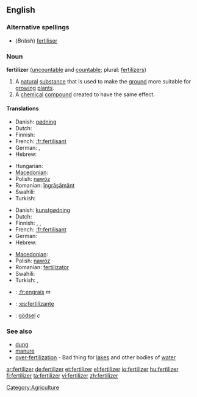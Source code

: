 ==English==

===Alternative spellings===
* (''British'') [[fertiliser]]

===Noun===
'''fertilizer''' ([[uncountable]] and [[countable]]; plural: [[fertilizers]])

# A [[natural]] [[substance]] that is used to make the [[ground]] more suitable for [[grow]]ing [[plant]]s.
# A [[chemical]] [[compound]] created to have the same effect.

====Translations====
{{trans-top|a natural substance that is used to make the ground more suitable for growing plants}}
* Danish: [[gødning]] {{c}}
* Dutch: {{t+|nl|mest|m}}
* Finnish: {{t-|fi|lannoite}}
* French: [[:fr:fertilisant]]
* German: {{t+|de|Dünger|m}}, {{t-|de|Düngemittel|n}}
* Hebrew: {{t-|he|דשן|m|tr=deshen|sc=Hebr}}
{{trans-mid}}
* Hungarian: {{t+|hu|trágya}}
* [[Macedonian]]: {{t|mk|ѓубриво|n|tr=ǵúbrivo|sc=Cyrl|xs=Macedonian}}
* Polish: [[nawóz]] {{m}}
* Romanian: [[îngrăşământ]] {{n}}
* Swahili: {{t|sw|mbolea}}
* Turkish: {{t|tr|gübre}}
{{trans-bottom}}

{{trans-top|a chemical compound created to have the same effect.}}
* Danish: [[kunstgødning]] {{c}}
* Dutch: {{t+|nl|kunstmest|m}}
* Finnish: {{t-|fi|lannoite}}, {{t-|fi|apulanta}}, {{t-|fi|keinolannoite}}
* French: [[:fr:fertilisant]]
* German: {{Ü|de|Handelsdünger|m}}
* Hebrew: {{t-|he|דשן|m|tr=deshen|sc=Hebr}}
{{trans-mid}}
* [[Macedonian]]: {{t|mk|вештачко ѓубриво|n|tr=véštačko ǵúbrivo|sc=Cyrl|xs=Macedonian}}
* Polish: [[nawóz]] {{m}}
* Romanian: [[fertilizator]] {{n}}
* Swahili: {{t|sw|mbolea}}
* Turkish: {{t|tr|yapay gübre}},  {{t|tr|suni gübre}}
{{trans-bottom}}

{{checktrans-top}}
* {{ttbc|French}}: [[:fr:engrais]] ''m''
* {{ttbc|Spanish}}: [[:es:fertilizante]]
* {{ttbc|Swedish}}: [[gödsel]] ''c''
{{checktrans-bottom}}

===See also===
* [[dung]]
* [[manure]]
* [[over-fertilization]] - Bad thing for [[lake]]s and other bodies of [[water]]

[[Category:Agriculture]]

[[ar:fertilizer]]
[[de:fertilizer]]
[[et:fertilizer]]
[[el:fertilizer]]
[[io:fertilizer]]
[[hu:fertilizer]]
[[fi:fertilizer]]
[[ta:fertilizer]]
[[vi:fertilizer]]
[[zh:fertilizer]]
